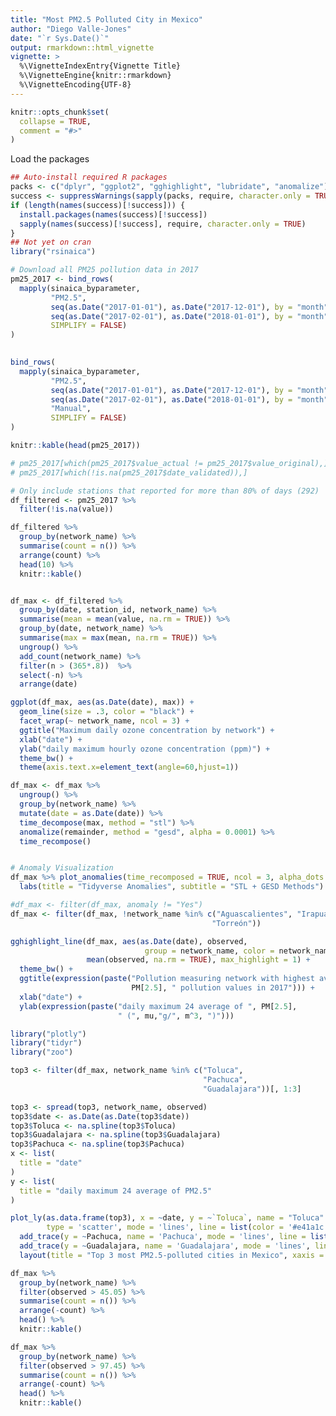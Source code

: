 ```yaml
---
title: "Most PM2.5 Polluted City in Mexico"
author: "Diego Valle-Jones"
date: "`r Sys.Date()`"
output: rmarkdown::html_vignette
vignette: >
  %\VignetteIndexEntry{Vignette Title}
  %\VignetteEngine{knitr::rmarkdown}
  %\VignetteEncoding{UTF-8}
---
```


```r
knitr::opts_chunk$set(
  collapse = TRUE,
  comment = "#>"
)
```



Load the packages

```r
## Auto-install required R packages
packs <- c("dplyr", "ggplot2", "gghighlight", "lubridate", "anomalize")
success <- suppressWarnings(sapply(packs, require, character.only = TRUE))
if (length(names(success)[!success])) {
  install.packages(names(success)[!success])
  sapply(names(success)[!success], require, character.only = TRUE)
}
## Not yet on cran
library("rsinaica")
```

```r
# Download all PM25 pollution data in 2017
pm25_2017 <- bind_rows(
  mapply(sinaica_byparameter,
         "PM2.5",
         seq(as.Date("2017-01-01"), as.Date("2017-12-01"), by = "month"),
         seq(as.Date("2017-02-01"), as.Date("2018-01-01"), by = "month") - 1,
         SIMPLIFY = FALSE)
)
       
```

```r
bind_rows(
  mapply(sinaica_byparameter,
         "PM2.5",
         seq(as.Date("2017-01-01"), as.Date("2017-12-01"), by = "month"),
         seq(as.Date("2017-02-01"), as.Date("2018-01-01"), by = "month") - 1,
         "Manual",
         SIMPLIFY = FALSE)
)
```

```r
knitr::kable(head(pm25_2017))
```


```r
# pm25_2017[which(pm25_2017$value_actual != pm25_2017$value_original),]
# pm25_2017[which(!is.na(pm25_2017$date_validated)),]

# Only include stations that reported for more than 80% of days (292)
df_filtered <- pm25_2017 %>%
  filter(!is.na(value)) 

df_filtered %>%
  group_by(network_name) %>%
  summarise(count = n()) %>%
  arrange(count) %>%
  head(10) %>%
  knitr::kable()


df_max <- df_filtered %>%
  group_by(date, station_id, network_name) %>%
  summarise(mean = mean(value, na.rm = TRUE)) %>%
  group_by(date, network_name) %>%
  summarise(max = max(mean, na.rm = TRUE)) %>%
  ungroup() %>%
  add_count(network_name) %>%
  filter(n > (365*.8))  %>%
  select(-n) %>%
  arrange(date)
```

```r
ggplot(df_max, aes(as.Date(date), max)) +
  geom_line(size = .3, color = "black") +
  facet_wrap(~ network_name, ncol = 3) +
  ggtitle("Maximum daily ozone concentration by network") +
  xlab("date") +
  ylab("daily maximum hourly ozone concentration (ppm)") +
  theme_bw() +
  theme(axis.text.x=element_text(angle=60,hjust=1))

df_max <- df_max %>%
  ungroup() %>%
  group_by(network_name) %>%
  mutate(date = as.Date(date)) %>%
  time_decompose(max, method = "stl") %>%
  anomalize(remainder, method = "gesd", alpha = 0.0001) %>%
  time_recompose()


# Anomaly Visualization
df_max %>% plot_anomalies(time_recomposed = TRUE, ncol = 3, alpha_dots = 0.25) +
  labs(title = "Tidyverse Anomalies", subtitle = "STL + GESD Methods") 

#df_max <- filter(df_max, anomaly != "Yes")
df_max <- filter(df_max, !network_name %in% c("Aguascalientes", "Irapuato",
                                             "Torreón"))
```

```r

gghighlight_line(df_max, aes(as.Date(date), observed, 
                              group = network_name, color = network_name),
                 mean(observed, na.rm = TRUE), max_highlight = 1) +
  theme_bw() +
  ggtitle(expression(paste("Pollution measuring network with highest average maximum ", 
                           PM[2.5], " pollution values in 2017"))) +
  xlab("date") +
  ylab(expression(paste("daily maximum 24 average of ", PM[2.5], 
                        " (", mu,"g/", m^3, ")")))
```


```r
library("plotly")
library("tidyr")
library("zoo")

top3 <- filter(df_max, network_name %in% c("Toluca",
                                           "Pachuca",
                                           "Guadalajara"))[, 1:3]

top3 <- spread(top3, network_name, observed)
top3$date <- as.Date(as.Date(top3$date))
top3$Toluca <- na.spline(top3$Toluca)
top3$Guadalajara <- na.spline(top3$Guadalajara)
top3$Pachuca <- na.spline(top3$Pachuca)
x <- list(
  title = "date"
)
y <- list(
  title = "daily maximum 24 average of PM2.5"
)

plot_ly(as.data.frame(top3), x = ~date, y = ~`Toluca`, name = "Toluca" ,
        type = 'scatter', mode = 'lines', line = list(color = '#e41a1c'), width = .5) %>%
  add_trace(y = ~Pachuca, name = 'Pachuca', mode = 'lines', line = list(color = '#377eb8'), width = .5) %>%
  add_trace(y = ~Guadalajara, name = 'Guadalajara', mode = 'lines', line = list(color = '#4daf4a'), width = .5) %>%
  layout(title = "Top 3 most PM2.5-polluted cities in Mexico", xaxis = x, yaxis = y)
```
```r
df_max %>%
  group_by(network_name) %>%
  filter(observed > 45.05) %>%
  summarise(count = n()) %>%
  arrange(-count) %>%
  head() %>%
  knitr::kable()

df_max %>%
  group_by(network_name) %>%
  filter(observed > 97.45) %>%
  summarise(count = n()) %>%
  arrange(-count) %>%
  head() %>%
  knitr::kable()

```
